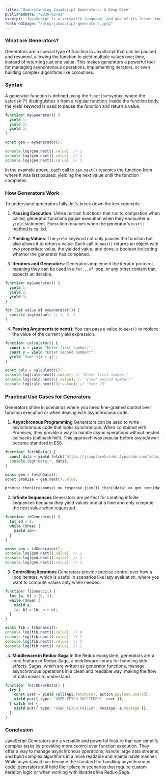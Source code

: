 ```yaml
---
title: "Understanding JavaScript Generators: A Deep Dive"
publishedDate: "2020-02-02"
excerpt: "JavaScript is a versatile language, and one of its lesser-known yet powerful features is Generators. Introduced in ECMAScript 6 (ES6), Generators provide a unique way to handle functions, offering more control over the execution flow. In this blog, we'll explore what generators are, how they work, and practical use cases."
featuredImage: "/blog/javascript-generators.jpeg"
---
```


### What are Generators?

Generators are a special type of function in JavaScript that can be paused and resumed, allowing the function to yield multiple values over time, instead of returning just one value. This makes generators a powerful tool for managing asynchronous operations, implementing iterators, or even building complex algorithms like coroutines.

### Syntax

A generator function is defined using the `function*`syntax, where the asterisk (\*) distinguishes it from a regular function. Inside the function body, the yield keyword is used to pause the function and return a value.

```javascript
function* myGenerator() {
  yield 1;
  yield 2;
  yield 3;
}

const gen = myGenerator();

console.log(gen.next().value); // 1
console.log(gen.next().value); // 2
console.log(gen.next().value); // 3
```

In the example above, each call to `gen.next()` resumes the function from where it was last paused, yielding the next value until the function completes.

### How Generators Work

To understand generators fully, let's break down the key concepts:

1. **Pausing Execution**: Unlike normal functions that run to completion when called, generator functions pause execution when they encounter a `yield` statement. Execution resumes when the generator’s `next()` method is called.

2. **Yielding Values**: The `yield` keyword not only pauses the function but also allows it to return a value. Each call to `next()` returns an object with two properties: value, the yielded value, and done, a boolean indicating whether the generator has completed.

3. **Iterators and Generators**: Generators implement the iterator protocol, meaning they can be used in a `for...of` loop, or any other context that expects an iterable.

```javascript
function* myGenerator() {
  yield 1;
  yield 2;
  yield 3;
}

for (let value of myGenerator()) {
  console.log(value); // 1, 2, 3
}
```

4. **Passing Arguments to next()**: You can pass a value to `next()` to replace the value of the current yield expression.

```javascript
function* calculator() {
  const x = yield "Enter first number:";
  const y = yield "Enter second number:";
  yield `Sum: ${x + y}`;
}

const calc = calculator();
console.log(calc.next().value); // "Enter first number:"
console.log(calc.next(5).value); // "Enter second number:"
console.log(calc.next(10).value); // "Sum: 15"
```

### Practical Use Cases for Generators

Generators shine in scenarios where you need fine-grained control over function execution or when dealing with asynchronous code.

1. **Asynchronous Programming**
   Generators can be used to write asynchronous code that looks synchronous. When combined with Promises, they provide a way to handle async operations without nested callbacks (callback hell). This approach was popular before async/await became standard in ES8.

```javascript
function* fetchData() {
  const data = yield fetch("https://jsonplaceholder.typicode.com/todos/1");
  console.log("Data:", data);
}

const gen = fetchData();
const promise = gen.next().value;

promise.then((response) => response.json()).then((data) => gen.next(data));
```

2. **Infinite Sequences**
   Generators are perfect for creating infinite sequences because they yield values one at a time and only compute the next value when requested.

```javascript
function* idGenerator() {
  let id = 1;
  while (true) {
    yield id++;
  }
}

const gen = idGenerator();
console.log(gen.next().value); // 1
console.log(gen.next().value); // 2
console.log(gen.next().value); // 3
```

3. **Controlling Iterations**
   Generators provide precise control over how a loop iterates, which is useful in scenarios like lazy evaluation, where you want to compute values only when needed.

```javascript
function* fibonacci() {
  let [a, b] = [0, 1];
  while (true) {
    yield a;
    [a, b] = [b, a + b];
  }
}

const fib = fibonacci();
console.log(fib.next().value); // 0
console.log(fib.next().value); // 1
console.log(fib.next().value); // 1
console.log(fib.next().value); // 2
```

4. **Middleware in Redux-Saga**
   In the Redux ecosystem, generators are a core feature of Redux-Saga, a middleware library for handling side effects. Sagas, which are written as generator functions, manage asynchronous operations in a clean and readable way, making the flow of data easier to understand.

```javascript
function* fetchUserData() {
  try {
    const user = yield call(Api.fetchUser, action.payload.userId);
    yield put({ type: "USER_FETCH_SUCCEEDED", user });
  } catch (e) {
    yield put({ type: "USER_FETCH_FAILED", message: e.message });
  }
}
```

### Conclusion

JavaScript Generators are a versatile and powerful feature that can simplify complex tasks by providing more control over function execution. They offer a way to manage asynchronous operations, handle large data streams, and build complex algorithms in a more readable and maintainable manner. While async/await has become the standard for handling asynchronous code, generators still hold their place in scenarios that require custom iteration logic or when working with libraries like Redux-Saga.
